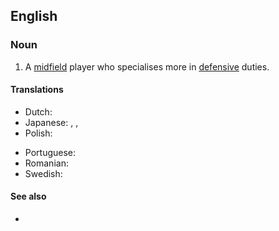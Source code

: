 ==English==

===Noun===
{{en-noun|head=[[defensive]] [[midfielder]]}}

# {{lb|en|soccer}} A [[midfield]] player who specialises more in [[defensive]] duties.

====Translations====
{{trans-top|midfield player}}
* Dutch: {{t|nl|verdedigende middenvelder|c}}
* Japanese: {{t|ja|守備的ミッドフィールダー|tr=shubiteki middofīrudā|sc=Jpan}}, {{t|ja|中盤の底|tr=chūban no soko|sc=Jpan}}, {{t|ja|ボランチ|tr=boranchi|sc=Jpan}}
* Polish: {{t|pl|defensywny pomocnik|m}}
{{trans-mid}}
* Portuguese: {{t+|pt|volante|m}}
* Romanian: {{t|ro|mijlocaș defensiv|m}}
* Swedish: {{t|sv|defensiv mittfältare|c}}
{{trans-bottom}}

====See also====
* {{l|en|attacking midfielder}}